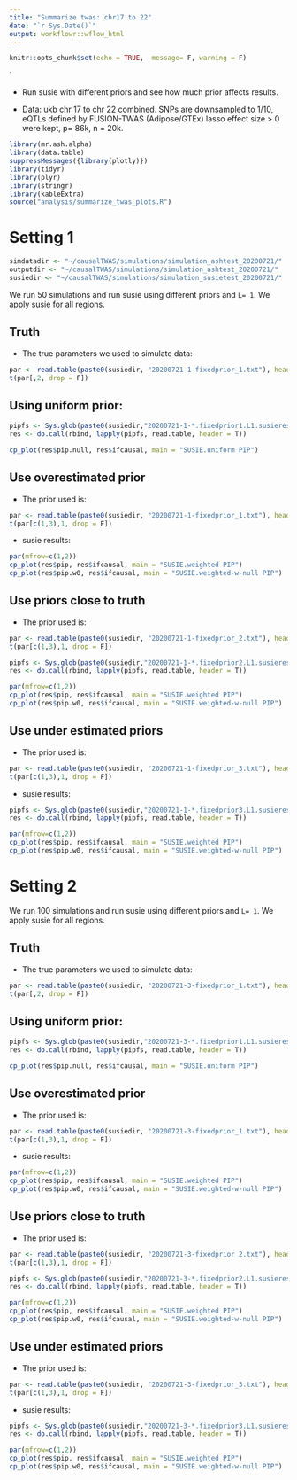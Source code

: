 ```yaml
---
title: "Summarize twas: chr17 to 22"
date: "`r Sys.Date()`"
output: workflowr::wflow_html
---
```


```r
knitr::opts_chunk$set(echo = TRUE,  message= F, warning = F)
```
`

* Run susie with different priors and see how much prior affects results. 

* Data: ukb chr 17 to chr 22 combined. SNPs are downsampled to 1/10, eQTLs defined by FUSION-TWAS (Adipose/GTEx) lasso effect size > 0 were kept, p= 86k, n = 20k.

```r
library(mr.ash.alpha)
library(data.table)
suppressMessages({library(plotly)})
library(tidyr)
library(plyr)
library(stringr)
library(kableExtra)
source("analysis/summarize_twas_plots.R")
```

# Setting 1

```r
simdatadir <- "~/causalTWAS/simulations/simulation_ashtest_20200721/"
outputdir <- "~/causalTWAS/simulations/simulation_ashtest_20200721/"
susiedir <- "~/causalTWAS/simulations/simulation_susietest_20200721/"
```

We run 50 simulations and run susie using different priors and `L= 1`. We apply susie for all regions.

## Truth

* The true parameters we used to simulate data: 
```r
par <- read.table(paste0(susiedir, "20200721-1-fixedprior_1.txt"), header = T)
t(par[,2, drop = F])
```

## Using uniform prior:

```r
pipfs <- Sys.glob(paste0(susiedir,"20200721-1-*.fixedprior1.L1.susieres.expr.txt"))
res <- do.call(rbind, lapply(pipfs, read.table, header = T))

cp_plot(res$pip.null, res$ifcausal, main = "SUSIE.uniform PIP")
```

## Use overestimated prior

* The prior used is: 
```r
par <- read.table(paste0(susiedir, "20200721-1-fixedprior_1.txt"), header = T)
t(par[c(1,3),1, drop = F])
```
* susie results: 
```r
par(mfrow=c(1,2))
cp_plot(res$pip, res$ifcausal, main = "SUSIE.weighted PIP")
cp_plot(res$pip.w0, res$ifcausal, main = "SUSIE.weighted-w-null PIP")
```

## Use priors close to truth

* The prior used is: 
```r
par <- read.table(paste0(susiedir, "20200721-1-fixedprior_2.txt"), header = T)
t(par[c(1,3),1, drop = F])
```

```r
pipfs <- Sys.glob(paste0(susiedir,"20200721-1-*.fixedprior2.L1.susieres.expr.txt"))
res <- do.call(rbind, lapply(pipfs, read.table, header = T))

par(mfrow=c(1,2))
cp_plot(res$pip, res$ifcausal, main = "SUSIE.weighted PIP")
cp_plot(res$pip.w0, res$ifcausal, main = "SUSIE.weighted-w-null PIP")
```

## Use under estimated priors

* The prior used is: 
```r
par <- read.table(paste0(susiedir, "20200721-1-fixedprior_3.txt"), header = T)
t(par[c(1,3),1, drop = F])
```

* susie results: 
```r
pipfs <- Sys.glob(paste0(susiedir,"20200721-1-*.fixedprior3.L1.susieres.expr.txt"))
res <- do.call(rbind, lapply(pipfs, read.table, header = T))

par(mfrow=c(1,2))
cp_plot(res$pip, res$ifcausal, main = "SUSIE.weighted PIP")
cp_plot(res$pip.w0, res$ifcausal, main = "SUSIE.weighted-w-null PIP")
```

# Setting 2

We run 100 simulations and run susie using different priors and `L= 1`. We apply susie for all regions.

## Truth

* The true parameters we used to simulate data: 
```r
par <- read.table(paste0(susiedir, "20200721-3-fixedprior_1.txt"), header = T)
t(par[,2, drop = F])
```

## Using uniform prior:

```r
pipfs <- Sys.glob(paste0(susiedir,"20200721-3-*.fixedprior1.L1.susieres.expr.txt"))
res <- do.call(rbind, lapply(pipfs, read.table, header = T))

cp_plot(res$pip.null, res$ifcausal, main = "SUSIE.uniform PIP")
```

## Use overestimated prior

* The prior used is: 
```r
par <- read.table(paste0(susiedir, "20200721-3-fixedprior_1.txt"), header = T)
t(par[c(1,3),1, drop = F])
```
* susie results: 
```r
par(mfrow=c(1,2))
cp_plot(res$pip, res$ifcausal, main = "SUSIE.weighted PIP")
cp_plot(res$pip.w0, res$ifcausal, main = "SUSIE.weighted-w-null PIP")
```

## Use priors close to truth

* The prior used is: 
```r
par <- read.table(paste0(susiedir, "20200721-3-fixedprior_2.txt"), header = T)
t(par[c(1,3),1, drop = F])
```

```r
pipfs <- Sys.glob(paste0(susiedir,"20200721-3-*.fixedprior2.L1.susieres.expr.txt"))
res <- do.call(rbind, lapply(pipfs, read.table, header = T))

par(mfrow=c(1,2))
cp_plot(res$pip, res$ifcausal, main = "SUSIE.weighted PIP")
cp_plot(res$pip.w0, res$ifcausal, main = "SUSIE.weighted-w-null PIP")
```

## Use under estimated priors

* The prior used is: 
```r
par <- read.table(paste0(susiedir, "20200721-3-fixedprior_3.txt"), header = T)
t(par[c(1,3),1, drop = F])
```

* susie results: 
```r
pipfs <- Sys.glob(paste0(susiedir,"20200721-3-*.fixedprior3.L1.susieres.expr.txt"))
res <- do.call(rbind, lapply(pipfs, read.table, header = T))

par(mfrow=c(1,2))
cp_plot(res$pip, res$ifcausal, main = "SUSIE.weighted PIP")
cp_plot(res$pip.w0, res$ifcausal, main = "SUSIE.weighted-w-null PIP")
```

